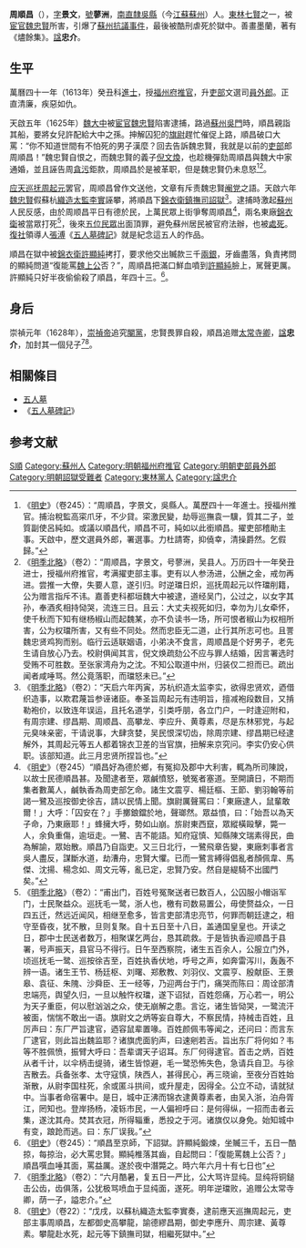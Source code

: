 {{Otheruses|other=名为周景文的其他人物|周景文}}

'''周順昌'''（{{bd|1584年||1626年|catIdx=Z周}}），[[表字|字]]'''景文'''，[[號|號]]'''蓼洲'''，[[南直隸|南直隸]][[吳縣|吳縣]]（今[[江蘇|江蘇]][[蘇州|蘇州]]）人。[[東林七賢|東林七賢]]之一，被[[宦官|宦官]][[魏忠賢|魏忠賢]]所害，引爆了[[五人墓|蘇州抗議事件]]，最後被酷刑虐死於獄中。善畫墨蘭，著有《燼餘集》。[[諡|諡]]'''忠介'''。

== 生平 ==
萬曆四十一年（1613年）癸丑科[[進士|進士]]，授[[福州府|福州府]][[推官|推官]]，升[[吏部|吏部]]文選司[[員外郎|員外郎]]。正直清廉，疾惡如仇。

天啟五年（1625年）[[魏大中|魏大中]]被[[宦官|宦官]][[魏忠賢|魏忠賢]]陷害逮捕，路過[[蘇州|蘇州]][[吳門|吳門]]時，順昌親詣其船，要將女兒許配給大中之孫。抻解囚犯的[[旗尉|旗尉]]趕忙催促上路，順昌破口大罵：“你不知道世間有不怕死的男子漢麼？回去告訴魏忠賢，我就是以前的[[吏部|吏部]]郎周順昌！”魏忠賢自恨之，而魏忠賢的義子[[倪文煥|倪文煥]]，也趁機彈劾周順昌與魏大中家通婚，並且誣告周[[貪污|貪污]]鉅款，周順昌於是被革职，但是魏忠賢仍未息怒<ref>《[[明史|明史]]》（卷245）：“周順昌，字景文，吳縣人。萬歷四十一年進士。授福州推官。捕治稅監高寀爪牙，不少貸。寀激民變，劫辱巡撫袁一驥，質其二子，並質副使呂純如。或議以順昌代，順昌不可，純如以此銜順昌。擢吏部稽勛主事。天啟中，歷文選員外郎，署選事。力杜請寄，抑僥幸，清操爵然。乞假歸。”</ref><ref>《[[明季北略|明季北略]]》（卷2）：“周顺昌，字景文，号蓼洲，吴县人。万历四十一年癸丑进士，授福州府推官，考满擢吏部主事。吏有以人参汤进，公酬之金，戒勿再进。尝推一大僚，失要人意，遂引归。时逆璫日炽，巡抚周起元以忤璫削籍，公为赠言指斥不讳。嘉善吏科都垣魏大中被逮，道经吴门，公过之，以女字其孙，奉酒炙相持恸哭，流连三日。且云：大丈夫视死如归，幸勿为儿女牵怀，使千秋而下知有继杨椒山而起魏某，亦不负读书一场，所可恨者椒山为权相所害，公为权璫所害，又有些不同处。然而忠臣无二道，止行其所志可也。且詈魏忠贤鸡狗而别。临行云适联姻语，小弟决不食言，周顺昌是个好男子，老先生请自放心乃去。校尉俱闻其言，倪文焕疏劾公不应与罪人结婚，因言署选时受贿不可胜数。至张家湾舟为之沈。不知公取道中州，归装仅二担而已。疏出闻者咸唾骂。然公竟落职，而璫怒未已。”</ref>。

[[应天巡抚|应天巡抚]][[周起元|周起元]]罢官，周顺昌曾作文送他，文章有斥责魏忠賢[[阉党|阉党]]之語。天啟六年[[魏忠賢|魏忠賢]]假蘇杭[[織造|織造]][[太監|太監]][[李實|李實]]誣攀，將順昌下[[錦衣衛|錦衣衛]][[鎮撫司|鎮撫司]][[詔獄|詔獄]]<ref>《[[明季北略|明季北略]]》（卷2）：“天启六年丙寅，苏杭织造太监李实，欲得忠贤欢，迺借织造事，以欺君蔑旨参诬诸臣。奉圣旨周起元有违明旨，擅减袍段数目，又掯勒袍价，以致连年误运，且托名道学，引类呼朋，各立门户，一时逢迎附和，有周宗建、缪昌期、周顺昌、高攀龙、李应升、黄尊素，尽是东林邪党，与起元臭味亲密，干请说事，大肆贪婪，吴民恨深切齿，除周宗建、缪昌期已经逮解外，其周起元等五人都着锦衣卫差的当官旗，扭解来京究问。李实仍安心供职。该部知道。此三月忠贤所捏旨也。”</ref>。逮捕時激起[[蘇州|蘇州]]人民反感，由於周顺昌平日有德於民，上萬民眾上街爭奪周順昌<ref>《[[明史|明史]]》（卷245）“順昌好為德於鄉，有冤抑及郡中大利害，輒為所司陳說，以故士民德順昌甚。及聞逮者至，眾鹹憤怒，號冤者塞道。至開讀日，不期而集者數萬人，鹹執香為周吏部乞命。諸生文震亨、楊廷樞、王節、劉羽翰等前謁一鷺及巡按御史徐吉，請以民情上聞。旗尉厲聲罵曰：「東廠逮人，鼠輩敢爾！」大呼：「囚安在？」手擲鋃鐺於地，聲瑯然。眾益憤，曰：「始吾以為天子命，乃東廠耶！」蜂擁大呼，勢如山崩。旂尉東西竄，眾縱橫毆擊，斃一人，余負重傷，逾垣走。一鷺、吉不能語。知府寇慎、知縣陳文瑞素得民，曲為解諭，眾始散。順昌乃自詣吏。又三日北行，一鷺飛章告變，東廠刺事者言吳人盡反，謀斷水道，劫漕舟，忠賢大懼。已而一鷺言縛得倡亂者顏佩韋、馬傑、沈揚、楊念如、周文元等，亂已定，忠賢乃安。然自是緹騎不出國門矣。”</ref>，兩名東廠[[錦衣衛|錦衣衛]]被當眾打死<ref>《[[明季北略|明季北略]]》（卷2）：“甫出门，百姓号冤聚送者已数百人，公囚服小帽诣军门，士民聚益众。巡抚毛一鹭，浙人也，檄有司数易置公，毋使赘益众，一日四五迁，然远近闻风，相继至愈多，皆言吏部清忠亮节，何罪而朝廷逮之，相守至昏夜，犹不散，旦则复聚。自十五日至十八日，盖通国皇皇也。开读之日，郡中士民送者数万，相聚谋乞两台，恳其疏救。于是皆执香迎顺昌于县署，号声振天，县官马不得行。日午至西察院，诸生五百余人，公服立门外，顷巡抚毛一鹭、巡按徐吉至，百姓执香伏地，呼号之声，如奔雷泻川，轰轰不辨一语。诸生王节、杨廷枢、刘曙、郑敷教、刘羽仪、文震亨、殷献臣、王景皋、袁征、朱隗、沙舜臣、王一经等，乃迎两台于门，痛哭而陈曰：周诠部清忠端亮，舆望久归，一旦以触忤权璫，遂下诏狱，百姓怨痛，万心若一，明公为天子重臣，何以慰汹汹之众，使无崩解之患。言讫，诸生皆恸哭，一鹭流汗被面，惴惴不敢出一语。旗尉文之炳等妄自尊大，不察民情，持械击百姓，且厉声曰：东厂严旨逮官，迺容鼠辈置喙。百姓颜佩韦等闻之，还问曰：而言东厂逮官，则此旨出魏监耶？诸旗虎面豹声，曰速剜若舌。旨出东厂将何如？韦等不胜佩愤，振臂大呼曰：吾辈谓天子诏耳。东厂何得逮官。首击之炳，百姓从者千计，以伞柄击缇骑，诸生皆惊避，毛一鹭恐怖失色，急请兵自卫。与徐吉散去。兵备张孝、太守寇慎，陕西人，甚得民心，再三晓谕，至夜分百姓始渐散，从尉李国柱死，余或匿斗拱间，或升屋走，因得全。公立不动，请就狱中。当事者命宿署中。是日，城中正沸而锦衣逮黄尊素者，由吴入浙，泊舟胥江，罔知也。登岸扬杨，凌轹市民，一人偏袒呼曰：是何得纵，一招而击者云集，遂沈其舟。焚其衣冠，所得辎重，悉投之于河。诸旗仅以身免。始知城中有变，踉跄而逃。曰：东厂误我。”</ref>，後來[[五人墓|五位民眾]]出面頂罪，避免蘇州居民被官府法辦，也被[[處死|處死]]。[[復社|復社]]領導人[[張溥|張溥]]《[[五人墓碑記|五人墓碑記]]》就是紀念這五人的作品。

順昌在獄中被[[錦衣衛|錦衣衛]][[許顯純|許顯純]]拷打，要求他交出贓款三千[[兩銀|兩銀]]，牙齒盡落，負責拷問的顯純問道“復能罵[[魏忠賢|魏上公]]否？”，周順昌把滿口鮮血噴到[[許顯純|許顯純]]臉上，駡聲更厲。許顯純只好半夜偷偷殺了順昌，年四十三。<ref>《[[明史|明史]]》（卷245）：“順昌至京師，下詔獄。許顯純鍛煉，坐贓三千，五日一酷掠，每掠治，必大罵忠賢。顯純椎落其齒，自起問曰：「復能罵魏上公否？」順昌噀血唾其面，罵益厲。遂於夜中潛斃之。時六年六月十有七日也”</ref>。

== 身后 ==
崇禎元年（1628年），[[崇禎帝|崇禎帝]]追究[[閹黨|閹黨]]，忠賢畏罪自殺，順昌追赠[[太常寺卿|太常寺卿]]，[[諡|諡]]'''忠介'''，加封其一個兒子<ref>《[[明季北略|明季北略]]》（卷2）：“六月酷暑，复五日一严比，公大骂许显纯。显纯将铜鎚击公齿，齿俱落，公犹极骂喷血于显纯面，遂死。明年逆璫败，追赠公太常寺卿，荫一子，謚忠介。”</ref><ref>《[[明史|明史]]》（卷22）：“戊戌，以蘇杭織造太監李實奏，逮前應天巡撫周起元，吏部主事周順昌，左都御史高攀龍，諭德繆昌期，御史李應升、周宗建、黃尊素。攀龍赴水死，起元等下鎮撫司獄，相繼死獄中。”</ref>。

==相關條目==
* [[五人墓|五人墓]]
* 《[[五人墓碑記|五人墓碑記]]》

==参考文献==
{{wikisource|明史/卷245}}
{{wikisource|明季北略/卷02}}
{{reflist}}

{{東林七賢}}
{{萬曆四十一年癸丑科殿試金榜}}

{{Authority control}}

{{DEFAULTSORT:Zhou周}}
[[Category:周姓|S順]]
[[Category:蘇州人|Category:蘇州人]]
[[Category:明朝福州府推官|Category:明朝福州府推官]]
[[Category:明朝吏部員外郎|Category:明朝吏部員外郎]]
[[Category:明朝詔獄受難者|Category:明朝詔獄受難者]]
[[Category:東林黨人|Category:東林黨人]]
[[Category:諡忠介|Category:諡忠介]]